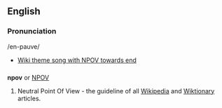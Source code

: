==English==

===Pronunciation===
{{wikipediapar|Wikipedia:Neutral point of view}}
/en-pauve/
*[http://commons.wikimedia.org/wiki/Image:Wikiwikithing.ogg Wiki theme song with NPOV towards end]

==={{acronym}}===
'''npov''' or [[NPOV]]
# Neutral Point Of View - the guideline of all [[Wikipedia]] and [[Wiktionary]] articles.